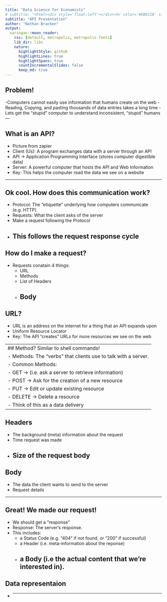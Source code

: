 ```yaml
---
title: "Data Science for Economists"
# subtitle: "<html><div style='float:left'></div><hr color='#EB811B' size=1px width=796px></html>"
subtitle: "API Presentation"
author: "Nathan Bracken"
output:
  xaringan::moon_reader:
    css: [default, metropolis, metropolis-fonts] 
    lib_dir: libs
    nature:
      highlightStyle: github
      highlightLines: true 
      highlightSpans: true
      countIncrementalSlides: false
      keep_md: true
---
```

## Problem!
  -Computers cannot easily use information that humans create on the web
  - Reading, Copying, and pasting thousands of data entries takes a long time
  - Lets get the "stupid" computer to understand inconsistent, "stupid" humans
---

## What is an API?
  - Picture from zapier
  - Client (Us): A program exchanges data with a server through an API 
  - API -> Application Programming Interface (stores computer digestible data)
  - Server: A powerful computer that hosts the API and Web Information
  - Key: This helps the computer read the data we see on a website
   
---

## Ok cool. How does this communication work?
  - Protocol: The "etiquette" underlying how computers communicate (e.g. HTTP).
  - Requests: What the client asks of the server
  - Make a request following the Protocol
  - This follows the request response cycle
---

## How do I make a request?
 - Requests conatain 4 things: 
    - URL 
    - Methods
    - List of Headers 
    - Body
---

## URL?
 - URL is an address on the internet for a thing that an API expands upon
  - Uniform Resource Locator
  - Key: The API "creates" URLs for more resources we see on the web

---
## Method? Similar to shell commands!
 - Methods: The "verbs" that clients use to talk with a server. 
  - Common Methods:
    - GET -> (i.e. ask a server to retrieve information) 
    - POST -> Ask for the creation of a new resource
    - PUT -> Edit or update existing resource
    - DELETE -> Delete a resource
 - Think of this as a data delivery
---

## Headers
  - The background (meta) information about the request
  - Time request was made
  - Size of the request body
---

## Body
  - The data the client wants to send to the server
  - Request details

---

## Great! We made our request!
  - We should get a "response"
  - Response: The server's response. 
  - This includes: 
    - a Status Code (e.g. "404" if not found, or "200" if successful)
    - a Header (i.e. meta-information about the reponse)
    - a Body (i.e the actual content that we're interested in).
--- 

## Data representaion 
  - 
--- 

